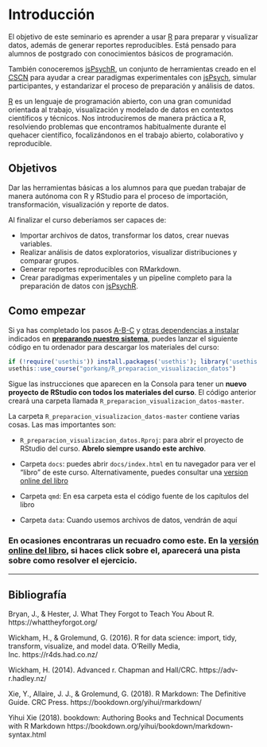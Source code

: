 # Introducción {-}

El objetivo de este seminario es aprender a usar [R](https://www.r-project.org/) para preparar y visualizar datos, además de generar reportes reproducibles. Está pensado para alumnos de postgrado con conocimientos básicos de programación.  

También conoceremos [jsPsychR](https://gorkang.github.io/jsPsychR-manual/index.html), un conjunto de herramientas creado en el [CSCN](https://cscn.uai.cl/) para ayudar a crear paradigmas experimentales con [jsPsych](https://www.jspsych.org/), simular participantes, y estandarizar el proceso de preparación y análisis de datos.  

[R](https://www.r-project.org/) es un lenguaje de programación abierto, con una gran comunidad orientada al trabajo, visualización y modelado de datos en contextos científicos y técnicos. Nos introduciremos de manera práctica a R, resolviendo problemas que encontramos habitualmente durante el quehacer científico, focalizándonos en el trabajo abierto, colaborativo y reproducible.  


## Objetivos {-}

Dar las herramientas básicas a los alumnos para que puedan trabajar de manera autónoma con R y RStudio para el proceso de importación, transformación, visualización y reporte de datos. 

Al finalizar el curso deberíamos ser capaces de:  

* Importar archivos de datos, transformar los datos, crear nuevas variables.
* Realizar análisis de datos exploratorios, visualizar distribuciones y comparar grupos.
* Generar reportes reproducibles con RMarkdown.
* Crear paradigmas experimentales y un pipeline completo para la preparación de datos con [jsPsychR](https://gorkang.github.io/jsPsychR-manual/index.html).  


## Como empezar {-}

Si ya has completado los pasos [A-B-C](#empezando-en-a-b-c) y [otras dependencias a instalar](#otras-dependencias-a-instalar) indicados en **[preparando nuestro sistema](#preparando-sistema)**, puedes lanzar el siguiente código en tu ordenador para descargar los materiales del curso:  

```r

if (!require('usethis')) install.packages('usethis'); library('usethis')
usethis::use_course("gorkang/R_preparacion_visualizacion_datos")

```

Sigue las instrucciones que aparecen en la Consola para tener un **nuevo proyecto de RStudio con todos los materiales del curso**. El código anterior creará una carpeta llamada `R_preparacion_visualizacion_datos-master`.  

La carpeta `R_preparacion_visualizacion_datos-master` contiene varias cosas. Las mas importantes son:  

- `R_preparacion_visualizacion_datos.Rproj`: para abrir el proyecto de RStudio del curso. **Abrelo siempre usando este archivo**.  

- Carpeta `docs`: puedes abrir `docs/index.html` en tu navegador para ver el "libro" de este curso. Alternativamente, puedes consultar una [version online del libro](https://gorkang.github.io/R_preparacion_visualizacion_datos/index.html)  

- Carpeta `qmd`: En esa carpeta esta el código fuente de los capítulos del libro   

- Carpeta `data`: Cuando usemos archivos de datos, vendrán de aquí  



::: {.callout-tip collapse="true"}

### En ocasiones encontraras un recuadro como este. En la [versión online del libro](https://gorkang.github.io/R_preparacion_visualizacion_datos/), si haces click sobre el, aparecerá una pista sobre como resolver el ejercicio.  

:::

---  


## Bibliografía {.bibliografia -}

Bryan, J., & Hester, J. What They Forgot to Teach You About R. https://whattheyforgot.org/  

Wickham, H., & Grolemund, G. (2016). R for data science: import, tidy, transform, visualize, and model data. O'Reilly Media, Inc. https://r4ds.had.co.nz/  

Wickham, H. (2014). Advanced r. Chapman and Hall/CRC. https://adv-r.hadley.nz/

Xie, Y., Allaire, J. J., & Grolemund, G. (2018). R Markdown: The Definitive Guide. CRC Press. https://bookdown.org/yihui/rmarkdown/  

Yihui Xie (2018). bookdown: Authoring Books and Technical Documents with R Markdown https://bookdown.org/yihui/bookdown/markdown-syntax.html  
